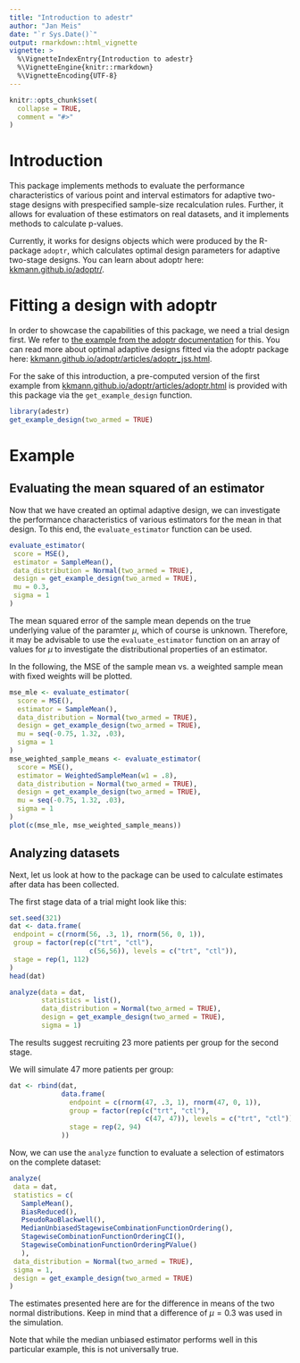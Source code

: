```yaml
---
title: "Introduction to adestr"
author: "Jan Meis"
date: "`r Sys.Date()`"
output: rmarkdown::html_vignette
vignette: >
  %\VignetteIndexEntry{Introduction to adestr}
  %\VignetteEngine{knitr::rmarkdown}
  %\VignetteEncoding{UTF-8}
---
```


```r
knitr::opts_chunk$set(
  collapse = TRUE,
  comment = "#>"
)
```

# Introduction

This package implements methods to evaluate the performance characteristics
of various point and interval estimators for adaptive two-stage designs with 
prespecified sample-size recalculation rules. Further, it allows for
evaluation of these estimators on real datasets, and it implements methods
to calculate p-values.

Currently, it works for designs objects which were produced by the
R-package `adoptr`, which calculates optimal design parameters for
adaptive two-stage designs. You can learn about adoptr here:
[kkmann.github.io/adoptr/](https://kkmann.github.io/adoptr/).

# Fitting a design with adoptr
In order to showcase the capabilities of this package, we need a trial design first.
We refer to [the example from the adoptr documentation](https://kkmann.github.io/adoptr/articles/adoptr.html)
for this.
You can read more about optimal adaptive designs fitted via the adoptr package here:
[kkmann.github.io/adoptr/articles/adoptr_jss.html](https://kkmann.github.io/adoptr/articles/adoptr_jss.html).

For the sake of this introduction, a pre-computed version of the first example from
[kkmann.github.io/adoptr/articles/adoptr.html](https://kkmann.github.io/adoptr/articles/adoptr.html)
is provided with this package via the `get_example_design` function.

```r
library(adestr)
get_example_design(two_armed = TRUE)
```

# Example
## Evaluating the mean squared of an estimator
Now that we have created an optimal adaptive design, we can investigate the performance
characteristics of various estimators for the mean in that design.
To this end, the `evaluate_estimator` function can be used.

```r
evaluate_estimator(
 score = MSE(),
 estimator = SampleMean(),
 data_distribution = Normal(two_armed = TRUE),
 design = get_example_design(two_armed = TRUE),
 mu = 0.3,
 sigma = 1
)
```

The mean squared error of the sample mean depends on the true underlying value of the
paramter $\mu$, which of course is unknown. Therefore, it may be
advisable to use the `evaluate_estimator` function on an array of values for $\mu$
to investigate the distributional properties of an estimator.

In the following, the MSE of the sample mean vs. a weighted sample mean with fixed weights
will be plotted.

```r
mse_mle <- evaluate_estimator(
  score = MSE(),
  estimator = SampleMean(),
  data_distribution = Normal(two_armed = TRUE),
  design = get_example_design(two_armed = TRUE),
  mu = seq(-0.75, 1.32, .03),
  sigma = 1
)
mse_weighted_sample_means <- evaluate_estimator(
  score = MSE(),
  estimator = WeightedSampleMean(w1 = .8),
  data_distribution = Normal(two_armed = TRUE),
  design = get_example_design(two_armed = TRUE),
  mu = seq(-0.75, 1.32, .03),
  sigma = 1
)
plot(c(mse_mle, mse_weighted_sample_means))
```

## Analyzing datasets
Next, let us look at how to the package can be used to calculate estimates
after data has been collected.

The first stage data of a trial might look like this:

```r
set.seed(321)
dat <- data.frame(
 endpoint = c(rnorm(56, .3, 1), rnorm(56, 0, 1)),
 group = factor(rep(c("trt", "ctl"),
                    c(56,56)), levels = c("trt", "ctl")),
 stage = rep(1, 112)
)
head(dat)
```

```r
analyze(data = dat,
        statistics = list(),
        data_distribution = Normal(two_armed = TRUE),
        design = get_example_design(two_armed = TRUE),
        sigma = 1)
```
The results suggest recruiting 23 more patients per group for the second stage.

We will simulate 47 more patients per group:

```r
dat <- rbind(dat,
             data.frame(
               endpoint = c(rnorm(47, .3, 1), rnorm(47, 0, 1)),
               group = factor(rep(c("trt", "ctl"),
                                  c(47, 47)), levels = c("trt", "ctl")),
               stage = rep(2, 94)
             ))
```

Now, we can use the `analyze` function to evaluate a selection of estimators on the complete dataset:

```r
analyze(
 data = dat,
 statistics = c(
   SampleMean(),
   BiasReduced(),
   PseudoRaoBlackwell(),
   MedianUnbiasedStagewiseCombinationFunctionOrdering(),
   StagewiseCombinationFunctionOrderingCI(),
   StagewiseCombinationFunctionOrderingPValue()
   ),
 data_distribution = Normal(two_armed = TRUE),
 sigma = 1,
 design = get_example_design(two_armed = TRUE)
)
```

The estimates presented here are for the difference in means of the two normal distributions.
Keep in mind that a difference of $\mu=0.3$ was used in the simulation.

Note that while the median unbiased estimator performs well in this particular example, this
is not universally true.

